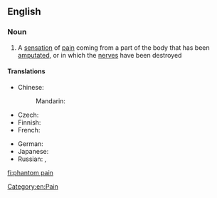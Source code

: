 ==English==

===Noun===
{{wikipedia}}
{{en-noun|sg=[[phantom]] [[pain]]}}

# A [[sensation]] of [[pain]] coming from a part of the body that has been [[amputate]]d, or in which the [[nerve]]s have been destroyed

====Translations====
{{trans-top|sensation of pain coming from a part of the body that has been amputated}}
* Chinese:
*: Mandarin: {{t|zh|幻肢痛|tr=huànzhītòng|sc=Hani}}
* Czech: {{t-|cs|fantomová bolest|f}}
* Finnish: {{t|fi|aavekipu}}
* French: {{t|fr|douleur fantôme|f}}
{{trans-mid}}
* German: {{t|de|Phantomschmerz|m}}
* Japanese: {{t|ja|幻肢痛|tr=げんしつう, genshitsū|sc=Jpan}}
* Russian: {{t|ru|фантомная боль|f|tr=fantómnaja bolʹ|sc=Cyrl}}, {{t|ru|призрачная боль|f|tr=prízračnaja bolʹ|sc=Cyrl}}
{{trans-bottom}}

[[Category:en:Pain]]

[[fi:phantom pain]]